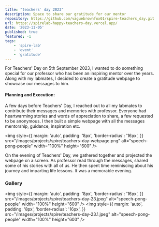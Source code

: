 ```yaml
---
title: "teachers' day 2023"
description: Space to share our gratitude for our mentor
repository: https://github.com/vaguebrownfox01/spire-teachers_day.git
url: https://spirelab-happy-teachers-day.vercel.app/
date: '2023-11-05'
published: true
featured: -1
tags:
    - 'spire-lab'
    - 'event'
    - 'gratitude'
---
```


For Teachers' Day on 5th September 2023,
I wanted to do something special for our professor who has been an inspiring mentor over the years.
Along with my labmates, I decided to create a gratitude webpage to showcase our messages to him.

#### Planning and Execution:

A few days before Teachers' Day, I reached out to all my labmates to contribute their messages and memories with professor.
Everyone had heartwarming stories and words of appreciation to share, a few requested to be anonymous.
I then built a simple webpage with all the messages mentorship, guidance, inspiration etc.

<img
	style={{
		margin: 'auto',
		padding: '8px',
		'border-radius': '16px',
	}}
	src="/images/projects/spire/teachers-day-webpage.png"
	alt="speech-pong-people"
	width="100%"
	height="600"
/>

On the evening of Teachers' Day, we gathered together and projected the webpage on a screen.
As professor read through the messages, shared some of his stories with all of us.
He then spent time reminiscing about his journey and imparting life lessons.
It was a memorable evening.

### Gallery

<img
	style={{
		margin: 'auto',
		padding: '8px',
		'border-radius': '16px',
	}}
	src="/images/projects/spire/teachers-day-23.jpeg"
	alt="speech-pong-people"
	width="100%"
	height="600"
/>
<img
	style={{
		margin: 'auto',
		padding: '8px',
		'border-radius': '16px',
	}}
	src="/images/projects/spire/teachers-day-23.1.jpeg"
	alt="speech-pong-people"
	width="100%"
	height="600"
/>
